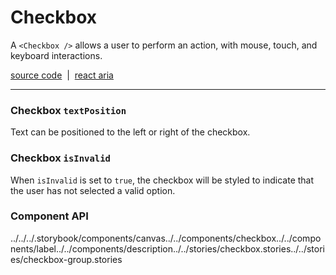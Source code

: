 
<Meta title="Components/Checkbox" />

# Checkbox

A `<Checkbox />` allows a user to perform an action, with mouse, touch, and keyboard
interactions.

[source code](https://github.com/alex-mcgovern/boondoggle/tree/main/src/components/checkbox)
&nbsp;|&nbsp;
[react aria](https://react-spectrum.adobe.com/react-aria/Checkbox.html)

<hr />

<Canvas of={checkboxExamples.example} sourceState="none" />

### Checkbox `textPosition`


Text can be positioned to the left or right of the checkbox.

<Unstyled>
<div className="grid grid-cols-1 gap-2 md:grid-cols-2">
    <Canvas
        className="!my-2"
        of={checkboxExamples.textPositionRight}
    />
    <Canvas
        className="!my-2"
        of={checkboxExamples.textPositionLeft}
    />
</div>
</Unstyled>

### Checkbox `isInvalid`

When `isInvalid` is set to `true`, the checkbox will be styled to indicate that
the user has not selected a valid option.

<Canvas of={checkboxExamples.isInvalid} />

### Component API

<ArgTypes of={Checkbox} />../../../.storybook/components/canvas../../components/checkbox../../components/label../../components/description../../stories/checkbox.stories../../stories/checkbox-group.stories
